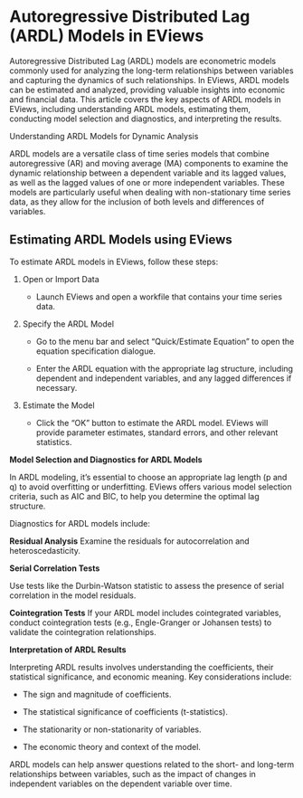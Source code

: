 # Autoregressive Distributed Lag (ARDL) Models in EViews

Autoregressive Distributed Lag (ARDL) models are econometric models commonly used for analyzing the long-term relationships between variables and capturing the dynamics of such relationships. In EViews, ARDL models can be estimated and analyzed, providing valuable insights into economic and financial data. This article covers the key aspects of ARDL models in EViews, including understanding ARDL models, estimating them, conducting model selection and diagnostics, and interpreting the results.

Understanding ARDL Models for Dynamic Analysis

ARDL models are a versatile class of time series models that combine autoregressive (AR) and moving average (MA) components to examine the dynamic relationship between a dependent variable and its lagged values, as well as the lagged values of one or more independent variables. These models are particularly useful when dealing with non-stationary time series data, as they allow for the inclusion of both levels and differences of variables.

## Estimating ARDL Models using EViews

To estimate ARDL models in EViews, follow these steps:

1.  Open or Import Data

    -   Launch EViews and open a workfile that contains your time series data.

2.  Specify the ARDL Model

    -   Go to the menu bar and select "Quick/Estimate Equation" to open the equation specification dialogue.

    -   Enter the ARDL equation with the appropriate lag structure, including dependent and independent variables, and any lagged differences if necessary.

3.  Estimate the Model

    -   Click the "OK" button to estimate the ARDL model. EViews will provide parameter estimates, standard errors, and other relevant statistics.

 **Model Selection and Diagnostics for ARDL Models**

In ARDL modeling, it's essential to choose an appropriate lag length (p and q) to avoid overfitting or underfitting. EViews offers various model selection criteria, such as AIC and BIC, to help you determine the optimal lag structure.

Diagnostics for ARDL models include:

**Residual Analysis**
Examine the residuals for autocorrelation and heteroscedasticity.

**Serial Correlation Tests**

Use tests like the Durbin-Watson statistic to assess the presence of serial correlation in the model residuals.

**Cointegration Tests**
If your ARDL model includes cointegrated variables, conduct cointegration tests (e.g., Engle-Granger or Johansen tests) to validate the cointegration relationships.

**Interpretation of ARDL Results**

Interpreting ARDL results involves understanding the coefficients, their statistical significance, and economic meaning. Key considerations include:

-   The sign and magnitude of coefficients.

-   The statistical significance of coefficients (t-statistics).

-   The stationarity or non-stationarity of variables.

-   The economic theory and context of the model.

ARDL models can help answer questions related to the short- and long-term relationships between variables, such as the impact of changes in independent variables on the dependent variable over time.
